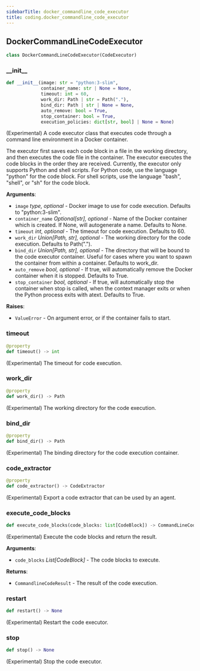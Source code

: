```yaml
---
sidebarTitle: docker_commandline_code_executor
title: coding.docker_commandline_code_executor
---
```


## DockerCommandLineCodeExecutor

```python
class DockerCommandLineCodeExecutor(CodeExecutor)
```

### \_\_init\_\_

```python
def __init__(image: str = "python:3-slim",
             container_name: str | None = None,
             timeout: int = 60,
             work_dir: Path | str = Path("."),
             bind_dir: Path | str | None = None,
             auto_remove: bool = True,
             stop_container: bool = True,
             execution_policies: dict[str, bool] | None = None)
```

(Experimental) A code executor class that executes code through
a command line environment in a Docker container.

The executor first saves each code block in a file in the working
directory, and then executes the code file in the container.
The executor executes the code blocks in the order they are received.
Currently, the executor only supports Python and shell scripts.
For Python code, use the language "python" for the code block.
For shell scripts, use the language "bash", "shell", or "sh" for the code
block.

**Arguments**:

- `image` __type_, optional_ - Docker image to use for code execution.
  Defaults to "python:3-slim".
- `container_name` _Optional[str], optional_ - Name of the Docker container
  which is created. If None, will autogenerate a name. Defaults to None.
- `timeout` _int, optional_ - The timeout for code execution. Defaults to 60.
- `work_dir` _Union[Path, str], optional_ - The working directory for the code
  execution. Defaults to Path(".").
- `bind_dir` _Union[Path, str], optional_ - The directory that will be bound
  to the code executor container. Useful for cases where you want to spawn
  the container from within a container. Defaults to work_dir.
- `auto_remove` _bool, optional_ - If true, will automatically remove the Docker
  container when it is stopped. Defaults to True.
- `stop_container` _bool, optional_ - If true, will automatically stop the
  container when stop is called, when the context manager exits or when
  the Python process exits with atext. Defaults to True.
  

**Raises**:

- `ValueError` - On argument error, or if the container fails to start.

### timeout

```python
@property
def timeout() -> int
```

(Experimental) The timeout for code execution.

### work\_dir

```python
@property
def work_dir() -> Path
```

(Experimental) The working directory for the code execution.

### bind\_dir

```python
@property
def bind_dir() -> Path
```

(Experimental) The binding directory for the code execution container.

### code\_extractor

```python
@property
def code_extractor() -> CodeExtractor
```

(Experimental) Export a code extractor that can be used by an agent.

### execute\_code\_blocks

```python
def execute_code_blocks(code_blocks: list[CodeBlock]) -> CommandLineCodeResult
```

(Experimental) Execute the code blocks and return the result.

**Arguments**:

- `code_blocks` _List[CodeBlock]_ - The code blocks to execute.
  

**Returns**:

- `CommandlineCodeResult` - The result of the code execution.

### restart

```python
def restart() -> None
```

(Experimental) Restart the code executor.

### stop

```python
def stop() -> None
```

(Experimental) Stop the code executor.

